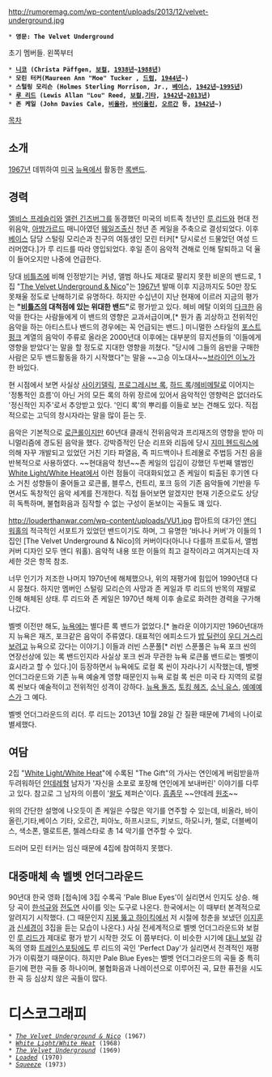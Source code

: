 http://rumoremag.com/wp-content/uploads/2013/12/velvet-underground.jpg

 * '''영문: The Velvet Underground'''

초기 멤버들. 왼쪽부터

 * '''[[니코]] (Christa Päffgen, [[보컬]], [[1938년]]~[[1988년]])'''
 * '''모린 터커(Maureen Ann "Moe" Tucker , [[드럼]], [[1944년]]~)'''
 * '''스털링 모리슨 (Holmes Sterling Morrison, Jr., [[베이스]], [[1942년]]~[[1995년]])'''
 * '''[[루 리드]] (Lewis Allan "Lou" Reed, [[보컬]],[[기타]], [[1942년]]~[[2013년]])'''
 * '''존 케일 (John Davies Cale, [[비올라]], [[바이올린]], [[오르간]] 등, [[1942년]]~)'''

[[목차]]

== 소개 ==

[[1967년]] 데뷔하여 [[미국]] [[뉴욕]]에서 활동한 [[록밴드]]. 


== 경력 ==


[[엘비스 프레슬리]]와 [[앨런 긴즈버그]]를 동경했던 미국의 비트족 청년인 [[루 리드]]와 현대 전위음악, [[아방가르드]] 매니아였던 [[웨일즈]]출신 청년 존 케일을 주축으로 결성되었다. 이후 [[베이스]] 담당 스털링 모리슨과 친구의 여동생인 모린 터커[* 당시로선 드물었던 여성 드러머였다.]가 루 리드를 따라 영입되었다. 후일 존이 음악적 견해로 인해 탈퇴하고 덕 율이 들어오지만 나중에 언급한다.

당대 [[비틀즈]]에 비해 인정받기는 커녕, 앨범 하나도 제대로 팔리지 못한 비운의 밴드로, 1집 "[[The Velvet Underground & Nico]]"는 [[1967년]] 발매 이후 지금까지도 50만 장도 못채울 정도로 난해하기로 유명하다. 하지만 수십년이 지난 현재에 이르러 지금의 평가는 '''"[[비틀즈]]의 대척점에 있는 위대한 밴드"'''로 평가받고 있다. 헤비 메탈 이외의 [[다크]]한 음악을 한다는 사람들에게 이 밴드의 영향은 교과서급이며,[* 뭔가 좀 괴상하고 전위적인 음악을 하는 아티스트나 밴드의 경우에는 꼭 언급되는 밴드.] 미니멀한 스타일의 [[포스트 펑크]] 계열의 음악이 주류로 올라온 2000년대 이후에는 대부분의 뮤지션들의 '이들에게 영향을 받았다'는 말을 할 정도로 지대한 영향을 끼쳤다. "당시에 그들의 음반을 구매한 사람은 모두 밴드활동을 하기 시작했다"는 말을 ~~고승 이노대사~~[[브라이언 이노]]가 한 바있다.

현 시점에서 보면 사실상 [[사이키델릭]], [[프로그레시브 록]], [[하드 록]]/[[헤비메탈]]로 이어지는 '정통적인 흐름'이 아닌 거의 모든 록의 하위 장르에 있어서 음악적인 영향력은 없더라도 '정신적인 지주'로서 추앙받고 있다. '인디 록'의 뿌리를 이들로 보는 견해도 있다. 직접적으로는 고딕의 창시자라는 말을 많이 듣는 듯.

음악은 기본적으로 [[로큰롤]]이지만 60년대 클래식 전위음악과 프리재즈의 영향을 받아 미니멀리즘에 경도된 음악을 했다. 강박증적인 단순 리프와 리듬에 당시 [[지미 헨드릭스]]에 의해 자꾸 개발되고 있었던 거친 기타 파열음, 즉 피드백이나 트레몰로 주법등 거친 음을 반복적으로 사용하였다. ~~현대음악 청년~~존 케일의 입김이 강했던 두번째 앨범인 [[White Light/White Heat]]에서 이런 점들이 극대화되었고 존 케일이 퇴출된 후기엔 다소 거친 성향들이 줄어들고 로큰롤, 블루스, 컨트리, 포크 등의 기존 음악들에 기반을 두면서도 독창적인 음악 세계를 전개한다. 직접 들어보면 알겠지만 현재 기준으로도 상당히 독특하며, 불협화음과 짐작할 수 없는 구성이 돋보이는 곡들도 꽤 있다.

http://louderthanwar.com/wp-content/uploads/VU1.jpg
팝아트의 대가인 [[앤디 워홀]]의 적극적인 서포트가 있었던 밴드이기도 하며, 그 유명한 '바나나 커버'가 이들의 1집인 [The Velvet Underground & Nico]의 커버이다(아니나 다를까 프로듀서, 앨범 커버 디자인 모두 앤디 워홀). 음악적 내용 또한 이들의 최고 걸작이라고 여겨지는데 자세한 것은 항목 참조.


너무 인기가 저조한 나머지 1970년에 해체했으나, 위의 재평가에 힘입어 1990년대 다시 뭉쳤다. 하지만 멤버인 스털링 모리슨의 사망과 존 케일과 루 리드의 반목의 재발로 인해 해체된 상태. 루 리드와 존 케일은 1970년 해체 이후 솔로로 화려한 경력을 구가해나갔다.

벨벳 이전만 해도, [[뉴욕]]에는 별다른 록 밴드가 없었다.[* 놀라운 이야기지만 1960년대까지 뉴욕은 재즈, 포크같은 음악이 주류였다. 대표적인 에피소드가 [[밥 딜런]]이 [[우디 거스리]]보려고 뉴욕으로 갔다는 이야기.] 이들과 러빈 스푼풀[* 러빈 스푼풀은 뉴욕 포크 씬의 연장선상에 있는 록 밴드인지라 사실상 포크 씬과 무관한 뉴욕 로큰롤 밴드로는 벨벳이 효시라고 할 수 있다.]이 등장하면서 뉴욕에도 로컬 록 씬이 자라나기 시작했는데, 벨벳 언더그라운드와 기존 뉴욕 예술계 영향 때문인지 뉴욕 로컬 록 씬은 미국 타 지역의 로컬 록 씬보다 예술적이고 전위적인 성격이 강하다. [[뉴욕 돌즈]], [[토킹 헤즈]], [[소닉 유스]], [[예예예스]]가 그 예다.

벨벳 언더그라운드의 리더. 루 리드는 2013년 10월 28일 간 질환 때문에 71세의 나이로 별세했다. 

== 여담 ==

2집 "[[White Light/White Heat]]"에 수록된 "The Gift"의 가사는 연인에게 버림받을까 두려워하던 [[얀데레]]형 남자가 '자신을 소포로 포장해 연인에게 보내버린' 이야기를 다루고 있다. 참고로 그 남자의 이름이 '[[왈도]] 제퍼슨'이다. [[흠좀무]] ~~얀데레 [[원조]]~~

위의 간단한 설명에 나오듯이 존 케일은 수많은 악기를 연주할 수 있는데, 비올라, 바이올린,기타,베이스 기타, 오르간, 피아노, 하프시코드, 키보드, 하모니카, 첼로, 더블베이스, 색소폰, 멜로트론, 첼레스타로 총 14 악기를 연주할 수 있다.

드러머 모린 터커는 임신 때문에 4집에 참여하지 못했다.

== 대중매체 속 벨벳 언더그라운드 ==

90년대 한국 영화 [접속]에 3집 수록곡 'Pale Blue Eyes'이 실리면서 인지도 상승. 해당 곡이 [[한석규]]와 [[전도연]] 사이를 잇는 도구로 나온다. 한국에서는 이 때부터 본격적으로 알려지기 시작했다. (그 때문인지 [[지붕 뚫고 하이킥]]에서 저 시절에 청춘을 보냈던 [[이지훈]]과 [[신세경]]이 3집을 듣는 모습이 나온다.) 사실 전세계적으로 벨벳 언더그라운드와 보컬인 [[루 리드]]가 제대로 평가 받기 시작한 것도 이 쯤부터다. 이 비슷한 시기에 [[대니 보일]] 감독의 영화 [[트레인스포팅]]에도 루 리드의 곡인 'Perfect Day'가 실리면서 전격적인 재평가가 이뤄졌기 때문이다. 하지만 Pale Blue Eyes는 벨벳 언더그라운드의 곡들 중 특히 듣기에 편한 곡들 중 하나이며, 불협화음과 나레이션으로 이루어진 곡, 묘한 퓨전을 시도한 곡 등 심상치 않은 곡들이 많다.

= 디스코그래피 =
 
 * ''[[The Velvet Underground & Nico]]'' (1967)
 * ''[[White Light/White Heat]]'' (1968)
 * ''[[The Velvet Underground]]'' (1969)
 * ''[[Loaded]]'' (1970)
 * ''[[Squeeze]]'' (1973)
